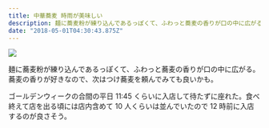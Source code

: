 ```yaml
---
title: 中華蕎麦 時雨が美味しい
description: 麺に蕎麦粉が練り込んであるっぽくて、ふわっと蕎麦の香りが口の中に広がる。蕎麦の香りが好きなので、次はつけ蕎麦を頼んでみても良いかも。
date: "2018-05-01T04:30:43.875Z"
---
```


![](./img.jpg)

麺に蕎麦粉が練り込んであるっぽくて、ふわっと蕎麦の香りが口の中に広がる。蕎麦の香りが好きなので、次はつけ蕎麦を頼んでみても良いかも。

ゴールデンウィークの合間の平日 11:45 くらいに入店して待たずに座れた。食べ終えて店を出る頃には店内含めて 10 人くらいは並んでいたので 12 時前に入店するのが良さそう。
